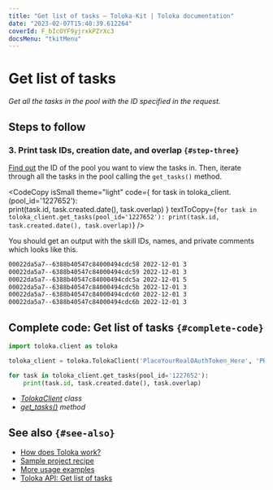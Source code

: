 ```yaml
---
title: "Get list of tasks — Toloka-Kit | Toloka documentation"
date: "2023-02-07T15:40:39.612264"
coverId: F_bIcOYF9yjrxkPZrXc3
docsMenu: "tkitMenu"
---
```



# Get list of tasks

_Get all the tasks in the pool with the ID specified in the request._

## Steps to follow

<Import/>

<Instantiate/>

### 3. Print task IDs, creation date, and overlap `{#step-three}`

[Find out](/docs/toloka-kit/recipes/get-pools) the ID of the pool you want to view the tasks in. Then, iterate through all the tasks in the pool calling the `get_tasks()` method.

<CodeCopy
  isSmall
  theme="light"
  code={
    <HighlightChildren language="python">
      for task in toloka_client.<Term term="get_tasks"><GetTasks/></Term>(pool_id='1227652'):
      <br/>    print(task.id, task.created.date(), task.overlap)
    </HighlightChildren>
  }
  textToCopy={`for task in toloka_client.get_tasks(pool_id='1227652'):
    print(task.id, task.created.date(), task.overlap)`}
/>

You should get an output with the skill IDs, names, and private comments which looks like this.

```bash
00022da5a7--6388b40547c84000494cdc58 2022-12-01 3
00022da5a7--6388b40547c84000494cdc59 2022-12-01 3
00022da5a7--6388b40547c84000494cdc5a 2022-12-01 5
00022da5a7--6388b40547c84000494cdc5b 2022-12-01 3
00022da5a7--6388b40547c84000494cdc60 2022-12-01 3
00022da5a7--6388b40547c84000494cdc6b 2022-12-01 3
```

## Complete code: Get list of tasks `{#complete-code}`

```python
import toloka.client as toloka

toloka_client = toloka.TolokaClient('PlaceYourRealOAuthToken_Here', 'PRODUCTION')

for task in toloka_client.get_tasks(pool_id='1227652'):
    print(task.id, task.created.date(), task.overlap)
```

<Note mode="tip" title="List of classes and methods used in this recipe">

- _[TolokaClient](/docs/toloka-kit/reference/toloka.client.TolokaClient) class_
- _[get_tasks()](/docs/toloka-kit/reference/toloka.client.TolokaClient.get_tasks) method_

</Note>

## See also `{#see-also}`

- [How does Toloka work?](/docs/guide/overview)
- [Sample project recipe](/docs/toloka-kit/recipes/learn-basics)
- [More usage examples](/docs/toloka-kit/recipes/use-cases)
- [Toloka API: Get list of tasks](https://toloka.ai/docs/api/api-reference/#get-/tasks)
